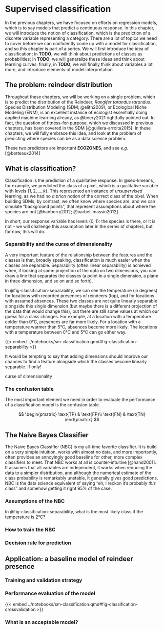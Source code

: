 # Supervised classification

In the previous chapters, we have focused on efforts on regression models, which is to say models that predict a continuous response. In this chapter, we will introduce the notion of classification, which is the prediction of a discrete variable representing a category. There are a lot of topics we need to cover before we can confidently come up with a model for classification, and so this chapter is part of a series. We will first introduce the idea of classification; in **TODO**, we will think about predictions of classes as probabilities; in **TODO**, we will generalize these ideas and think about learning curves; finally, in **TODO**, we will finally think about variables a lot more, and introduce elements of model interpretation

## The problem: reindeer distribution

Throughout these chapters, we will be working on a single problem, which is to predict the distribution of the Reindeer, *Rangifer tarandus tarandus*. Species Distribution Modeling (SDM; @elith2009), or Ecological Niche Modeling (ENM), is an excellent instance of ecologist essentially doing applied machine learning already, as @beery2021 rightfully pointed out. In fact, the question of fitness-for-purpose, which we discussed in previous chapters, has been covered in the SDM [@guillera-arroita2015]. In these chapters, we will fully embrace this idea, and look at the problem of predicting where species can be as a data science problem.

These two predictors are important **ECOZONES**, and see *e.g.* [@berteaux2014]

## What is classification?

Classification is the prediction of a qualitative response. In @sec-kmeans, for example, we predicted the class of a pixel, which is a qualitative variable with levels $\{1, 2, \dots, k\}$. This represented an instance of *unsupervised* learning, as we had no *a priori* notion of the correct class of the pixel. When building SDMs, by contrast, we often know where species are, and we can simulate "background points", that represent assumptions about where the species are not [@hanberry2012; @barbet-massin2012].

In short, our response variable has levels $\{0, 1\}$: the species is there, or it is not -- we will challenge this assumption later in the series of chapters, but for now, this will do.

### Separability and the curse of dimensionality

A very important feature of the relationship between the features and the classes is that, broadly speaking, classification is much easier when the classes are separable. Separability (often linear separability) is achieved when, if looking at some projection of the data on two dimensions, you can draw a line that separates the classes (a point in a single dimension, a plane in three dimension, and so on and so forth).

In @fig-classification-separability, we can see the temperature (in degrees) for locations with recorded presences of reindeers (top), and for locations with assumed absences. These two classes are not quite linearly separable alongside this single dimension (but maybe there is a different projection of the data that would change this), but there are still some values at which our guess for a class changes. For example, at a location with a temperature colder than 0°C, presences are far more likely. For a location with a temperature warmer than 5°C, absences become more likely. The locations with a temperature between 0°C and 5°C can go either way.

{{< embed ../notebooks/sm-classification.qmd#fig-classification-separability >}}

It would be tempting to say that adding dimensions should improve our chances to find a feature alongside which the classes become linearly separable. If only!

curse of dimensionality

### The confusion table

The most important element we need in order to evaluate the performance of a classification model is the confusion table.

$$
\begin{pmatrix}
\text{TP} & \text{FP}\\
\text{FN} & \text{TN} 
\end{pmatrix}
$$

## The Naive Bayes Classifier

The Naive Bayes Classifier (NBC) is my all-time favorite classifier. It is build on a very simple intuition, works with almost no data, and more importantly, often provides an annoyingly good baseline for other, more complex classifiers to meet. That NBC works at all is counter-intuitive [@hand2001]. It assumes that all variables are independent, it works when reducing the data to a simpler distribution, and although the numerical estimate of the class probability is remarkably unstable, it generally gives good predictions. NBC is the data science equivalent of saying "eh, I reckon it's probably *this* class" and somehow getting it right 95% of the case.

### Assumptions of the NBC

In @fig-classification-separability, what is the most likely class if the temperature is 2°C?

### How to train the NBC

### Decision rule for prediction

## Application: a baseline model of reindeer presence

### Training and validation strategy

### Performance evaluation of the model

{{< embed ../notebooks/sm-classification.qmd#fig-classification-crossvalidation >}}

### What is an acceptable model?